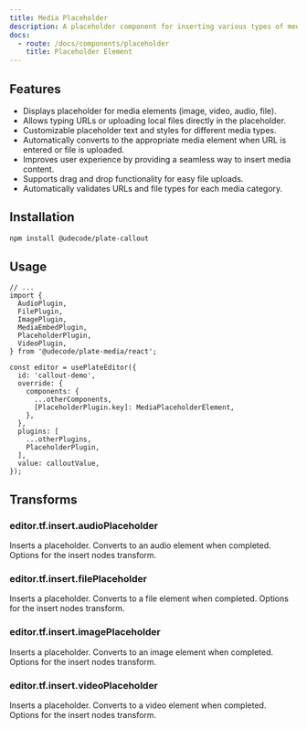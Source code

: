 ```yaml
---
title: Media Placeholder
description: A placeholder component for inserting various types of media content into the editor.
docs:
  - route: /docs/components/placeholder
    title: Placeholder Element
---
```



<ComponentPreviewPro
  name="pro-iframe-demo"
  id="upload"
  component="upload"
/>


<PackageInfo>

## Features

- Displays placeholder for media elements (image, video, audio, file).
- Allows typing URLs or uploading local files directly in the placeholder.
- Customizable placeholder text and styles for different media types.
- Automatically converts to the appropriate media element when URL is entered or file is uploaded.
- Improves user experience by providing a seamless way to insert media content.
- Supports drag and drop functionality for easy file uploads.
- Automatically validates URLs and file types for each media category.

</PackageInfo>

## Installation


```bash
npm install @udecode/plate-callout
```

## Usage

```tsx
// ...
import {
  AudioPlugin,
  FilePlugin,
  ImagePlugin,
  MediaEmbedPlugin,
  PlaceholderPlugin,
  VideoPlugin,
} from '@udecode/plate-media/react';

const editor = usePlateEditor({
  id: 'callout-demo',
  override: {
    components: {
      ...otherComponents,
      [PlaceholderPlugin.key]: MediaPlaceholderElement,
    },
  },
  plugins: [
    ...otherPlugins,
    PlaceholderPlugin,
  ],
  value: calloutValue,
});
```

## Transforms

### editor.tf.insert.audioPlaceholder

Inserts a placeholder. Converts to an audio element when completed.
<APIParameters>
  <APIItem name="options" type="InsertNodesOptions">
    Options for the insert nodes transform.
  </APIItem>
</APIParameters>



### editor.tf.insert.filePlaceholder

Inserts a placeholder. Converts to a file element when completed.
<APIParameters>
  <APIItem name="options" type="InsertNodesOptions">
    Options for the insert nodes transform.
  </APIItem>
</APIParameters>


### editor.tf.insert.imagePlaceholder

Inserts a placeholder. Converts to an image element when completed.
<APIParameters>
  <APIItem name="options" type="InsertNodesOptions">
    Options for the insert nodes transform.
  </APIItem>
</APIParameters>

### editor.tf.insert.videoPlaceholder

Inserts a placeholder. Converts to a video element when completed.
<APIParameters>
  <APIItem name="options" type="InsertNodesOptions">
    Options for the insert nodes transform.
  </APIItem>
</APIParameters>

